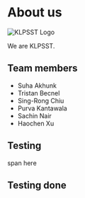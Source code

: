 
# About us

![KLPSST Logo](/logo_improved.png)

We are KLPSST.

## Team members

- Suha Akhunk
- Tristan Becnel
- Sing-Rong Chiu
- Purva Kantawala
- Sachin Nair
- Haochen Xu

## Testing

<span>span here</span>

<Disclaimer />

## Testing done
